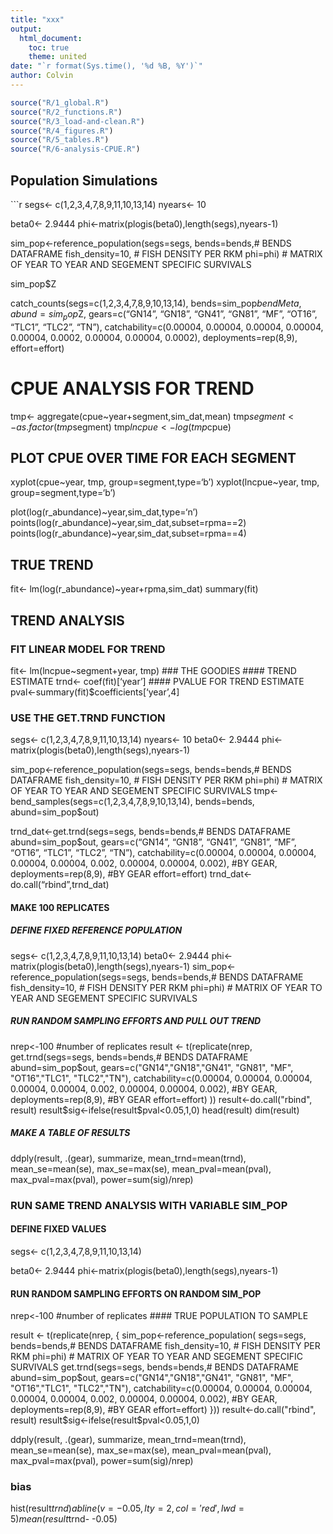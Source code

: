 ```yaml
---
title: "xxx"
output:
  html_document:
    toc: true
    theme: united
date: "`r format(Sys.time(), '%d %B, %Y')`"
author: Colvin
---
```


<!--

rmarkdown::render("index.Rmd")
-->



```r
source("R/1_global.R")
source("R/2_functions.R")
source("R/3_load-and-clean.R")
source("R/4_figures.R")
source("R/5_tables.R")
source("R/6-analysis-CPUE.R")
``` 


## Population Simulations

```r
segs<- c(1,2,3,4,7,8,9,11,10,13,14)
nyears<- 10

beta0<- 2.9444
phi<-matrix(plogis(beta0),length(segs),nyears-1)

sim_pop<-reference_population(segs=segs,
    bends=bends,# BENDS DATAFRAME
    fish_density=10, # FISH DENSITY PER RKM
    phi=phi) # MATRIX OF YEAR TO YEAR AND SEGEMENT SPECIFIC SURVIVALS


   sim_pop$Z 
    
    
    
catch_counts(segs=c(1,2,3,4,7,8,9,10,13,14),
    bends=sim_pop$bendMeta,
    abund=sim_pop$Z,
    gears=c("GN14", "GN18", "GN41", "GN81", 
        "MF", "OT16", "TLC1", "TLC2", "TN"),
    catchability=c(0.00004, 0.00004, 0.00004, 
        0.00004, 0.00004, 0.0002, 0.00004, 0.00004, 0.0002),
    deployments=rep(8,9),
    effort=effort)
    
    
    
    
    
    
    
    
    
    
    
    
# CPUE ANALYSIS FOR TREND
tmp<- aggregate(cpue~year+segment,sim_dat,mean)
tmp$segment<- as.factor(tmp$segment)
tmp$lncpue<- log(tmp$cpue)

## PLOT CPUE OVER TIME FOR EACH SEGMENT
xyplot(cpue~year, tmp, group=segment,type='b')
xyplot(lncpue~year, tmp, group=segment,type='b')

  plot(log(r_abundance)~year,sim_dat,type='n')
  points(log(r_abundance)~year,sim_dat,subset=rpma==2)
  points(log(r_abundance)~year,sim_dat,subset=rpma==4)

## TRUE TREND
fit<- lm(log(r_abundance)~year+rpma,sim_dat)
summary(fit)

## TREND ANALYSIS
### FIT LINEAR MODEL FOR TREND
  fit<- lm(lncpue~segment+year, tmp)
### THE GOODIES
#### TREND ESTIMATE
  trnd<- coef(fit)['year']
#### PVALUE FOR TREND ESTIMATE
  pval<-summary(fit)$coefficients['year',4]


### USE THE GET.TRND FUNCTION
  segs<- c(1,2,3,4,7,8,9,11,10,13,14)
  nyears<- 10
  beta0<- 2.9444
  phi<-matrix(plogis(beta0),length(segs),nyears-1)

sim_pop<-reference_population(segs=segs,
    bends=bends,# BENDS DATAFRAME
    fish_density=10, # FISH DENSITY PER RKM
    phi=phi) # MATRIX OF YEAR TO YEAR AND SEGEMENT SPECIFIC SURVIVALS
tmp<-bend_samples(segs=c(1,2,3,4,7,8,9,10,13,14),
                       bends=bends,
                       abund=sim_pop$out)
                       
                       
  trnd_dat<-get.trnd(segs=segs,
         bends=bends,# BENDS DATAFRAME
         abund=sim_pop$out,
         gears=c("GN14", "GN18", "GN41", "GN81", "MF", "OT16", "TLC1", "TLC2", "TN"),
         catchability=c(0.00004, 0.00004, 0.00004, 0.00004, 0.00004, 0.002, 0.00004, 0.00004, 0.002), #BY GEAR,
         deployments=rep(8,9), #BY GEAR
         effort=effort)
  trnd_dat<-do.call("rbind",trnd_dat)

#### MAKE 100 REPLICATES
##### DEFINE FIXED REFERENCE POPULATION
  segs<- c(1,2,3,4,7,8,9,11,10,13,14)
  beta0<- 2.9444
  phi<-matrix(plogis(beta0),length(segs),nyears-1)
  sim_pop<-reference_population(segs=segs,
                              bends=bends,# BENDS DATAFRAME
                              fish_density=10, # FISH DENSITY PER RKM
                              phi=phi) # MATRIX OF YEAR TO YEAR AND SEGEMENT SPECIFIC SURVIVALS

##### RUN RANDOM SAMPLING EFFORTS AND PULL OUT TREND
nrep<-100 #number of replicates
result <- t(replicate(nrep, get.trnd(segs=segs,
    bends=bends,# BENDS DATAFRAME
    abund=sim_pop$out,
    gears=c("GN14","GN18","GN41", "GN81", "MF", "OT16","TLC1", "TLC2","TN"),
    catchability=c(0.00004, 0.00004, 0.00004, 0.00004, 0.00004, 0.002, 0.00004, 0.00004, 0.002), #BY GEAR,
    deployments=rep(8,9), #BY GEAR
    effort=effort)
    ))
  result<-do.call("rbind", result)
  result$sig<-ifelse(result$pval<0.05,1,0)
  head(result)
  dim(result)


##### MAKE A TABLE OF RESULTS
  ddply(result, .(gear), summarize,
      mean_trnd=mean(trnd),
      mean_se=mean(se),
      max_se=max(se),
      mean_pval=mean(pval),
      max_pval=max(pval),
      power=sum(sig)/nrep)






### RUN SAME TREND ANALYSIS WITH VARIABLE SIM_POP
#### DEFINE FIXED VALUES
segs<- c(1,2,3,4,7,8,9,11,10,13,14)

beta0<- 2.9444
phi<-matrix(plogis(beta0),length(segs),nyears-1)

#### RUN RANDOM SAMPLING EFFORTS ON RANDOM SIM_POP
nrep<-100 #number of replicates
#### TRUE POPULATION TO SAMPLE

result <- t(replicate(nrep, 
    {
    sim_pop<-reference_population(
        segs=segs,
        bends=bends,# BENDS DATAFRAME
        fish_density=10, # FISH DENSITY PER RKM
        phi=phi) # MATRIX OF YEAR TO YEAR AND SEGEMENT SPECIFIC SURVIVALS
    get.trnd(segs=segs,
       bends=bends,# BENDS DATAFRAME
       abund=sim_pop$out,
       gears=c("GN14","GN18","GN41", "GN81", "MF", "OT16","TLC1", "TLC2","TN"),
       catchability=c(0.00004, 0.00004, 0.00004, 0.00004, 0.00004, 0.002, 0.00004, 0.00004, 0.002), #BY GEAR,
       deployments=rep(8,9), #BY GEAR
       effort=effort)
    }))
  result<-do.call("rbind", result)
  result$sig<-ifelse(result$pval<0.05,1,0)

  ddply(result, .(gear), summarize,
        mean_trnd=mean(trnd),
        mean_se=mean(se),
        max_se=max(se),
        mean_pval=mean(pval),
        max_pval=max(pval),
        power=sum(sig)/nrep)

### bias

hist(result$trnd)
abline(v=-0.05,lty=2,col='red',lwd=5)
mean(result$trnd- -0.05)